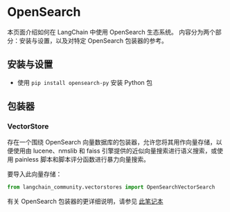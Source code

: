 # OpenSearch

本页面介绍如何在 LangChain 中使用 OpenSearch 生态系统。
内容分为两个部分：安装与设置，以及对特定 OpenSearch 包装器的参考。

## 安装与设置
- 使用 `pip install opensearch-py` 安装 Python 包

## 包装器

### VectorStore

存在一个围绕 OpenSearch 向量数据库的包装器，允许您将其用作向量存储，以便使用由 lucene、nmslib 和 faiss 引擎提供的近似向量搜索进行语义搜索，或使用 painless 脚本和脚本评分函数进行暴力向量搜索。

要导入此向量存储：
```python
from langchain_community.vectorstores import OpenSearchVectorSearch
```

有关 OpenSearch 包装器的更详细说明，请参见 [此笔记本](/docs/integrations/vectorstores/opensearch)